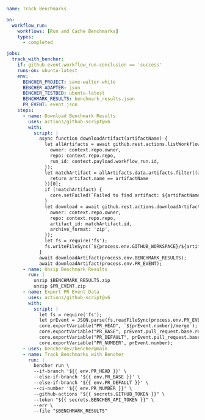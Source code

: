 ```yaml
name: Track Benchmarks

on:
  workflow_run:
    workflows: [Run and Cache Benchmarks]
    types:
      - completed

jobs:
  track_with_bencher:
    if: github.event.workflow_run.conclusion == 'success'
    runs-on: ubuntu-latest
    env:
      BENCHER_PROJECT: save-walter-white
      BENCHER_ADAPTER: json
      BENCHER_TESTBED: ubuntu-latest
      BENCHMARK_RESULTS: benchmark_results.json
      PR_EVENT: event.json
    steps:
      - name: Download Benchmark Results
        uses: actions/github-script@v6
        with:
          script: |
            async function downloadArtifact(artifactName) {
              let allArtifacts = await github.rest.actions.listWorkflowRunArtifacts({
                owner: context.repo.owner,
                repo: context.repo.repo,
                run_id: context.payload.workflow_run.id,
              });
              let matchArtifact = allArtifacts.data.artifacts.filter((artifact) => {
                return artifact.name == artifactName
              })[0];
              if (!matchArtifact) {
                core.setFailed(`Failed to find artifact: ${artifactName}`);
              }
              let download = await github.rest.actions.downloadArtifact({
                owner: context.repo.owner,
                repo: context.repo.repo,
                artifact_id: matchArtifact.id,
                archive_format: 'zip',
              });
              let fs = require('fs');
              fs.writeFileSync(`${process.env.GITHUB_WORKSPACE}/${artifactName}.zip`, Buffer.from(download.data));
            }
            await downloadArtifact(process.env.BENCHMARK_RESULTS);
            await downloadArtifact(process.env.PR_EVENT);
      - name: Unzip Benchmark Results
        run: |
          unzip $BENCHMARK_RESULTS.zip
          unzip $PR_EVENT.zip
      - name: Export PR Event Data
        uses: actions/github-script@v6
        with:
          script: |
            let fs = require('fs');
            let prEvent = JSON.parse(fs.readFileSync(process.env.PR_EVENT, {encoding: 'utf8'}));
            core.exportVariable("PR_HEAD", `${prEvent.number}/merge`);
            core.exportVariable("PR_BASE", prEvent.pull_request.base.ref);
            core.exportVariable("PR_DEFAULT", prEvent.pull_request.base.repo.default_branch);
            core.exportVariable("PR_NUMBER", prEvent.number);
      - uses: bencherdev/bencher@main
      - name: Track Benchmarks with Bencher
        run: |
          bencher run \
          --if-branch '${{ env.PR_HEAD }}' \
          --else-if-branch '${{ env.PR_BASE }}' \
          --else-if-branch '${{ env.PR_DEFAULT }}' \
          --ci-number '${{ env.PR_NUMBER }}' \
          --github-actions "${{ secrets.GITHUB_TOKEN }}" \
          --token "${{ secrets.BENCHER_API_TOKEN }}" \
          --err \
          --file "$BENCHMARK_RESULTS"
```
